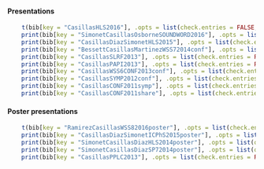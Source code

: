

<!-- FOURTH TAB BEGIN-->
<div id="presentations" class="tab-pane fade" style="margin-left:2em;text-indent:-2em">
<h4>Presentations</h4>

<span class="tempTimes">




```r
print(bib[key = "CasillasHLS2016"], .opts = list(check.entries = FALSE, style = "html", bib.style = "authortitle"))
print(bib[key = "SimonetCasillasOsborneSOUNDWORD2016"], .opts = list(check.entries = FALSE, style = "html", bib.style = "authortitle"))
print(bib[key = "CasillasDiazSimonetHLS2015"], .opts = list(check.entries = FALSE, style = "html", bib.style = "authortitle"))
print(bib[key = "BessettCasillasMartinezWSS72014conf"], .opts = list(check.entries = FALSE, style = "html", bib.style = "authortitle"))
print(bib[key = "CasillasSLRF2013"], .opts = list(check.entries = FALSE, style = "html", bib.style = "authortitle"))
print(bib[key = "CasillasPAPI2013"], .opts = list(check.entries = FALSE, style = "html", bib.style = "authortitle"))
print(bib[key = "CasillasWSS6CONF2013conf"], .opts = list(check.entries = FALSE, style = "html", bib.style = "authortitle"))
print(bib[key = "CasillasSYMP2012conf"], .opts = list(check.entries = FALSE, style = "html", bib.style = "authortitle"))
print(bib[key = "CasillasCONF2011symp"], .opts = list(check.entries = FALSE, style = "html", bib.style = "authortitle"))
print(bib[key = "CasillasCONF2011share"], .opts = list(check.entries = FALSE, style = "html", bib.style = "authortitle"))
```


<h4>Poster presentations</h4>

```r
print(bib[key = "RamirezCasillasWSS82016poster"], .opts = list(check.entries = FALSE, style = "html", bib.style = "authortitle"))
print(bib[key = "CasillasDiazSimonetICPhS2015poster"], .opts = list(check.entries = FALSE, style = "html", bib.style = "authortitle"))
print(bib[key = "SimonetCasillasDiazHLS2014poster"], .opts = list(check.entries = FALSE, style = "html", bib.style = "authortitle"))
print(bib[key = "SimonetCasillasDiazSP72014poster"], .opts = list(check.entries = FALSE, style = "html", bib.style = "authortitle"))
print(bib[key = "CasillasPPLC2013"], .opts = list(check.entries = FALSE, style = "html", bib.style = "authortitle"))
```

</span>
</div> <!-- END FOURTH TAB -->